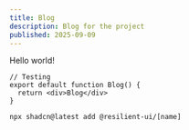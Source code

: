 ```yaml
---
title: Blog
description: Blog for the project
published: 2025-09-09
---
```


Hello world!

```tsx lineNumbers
// Testing
export default function Blog() {
  return <div>Blog</div>
}
```

```npm
npx shadcn@latest add @resilient-ui/[name]
```